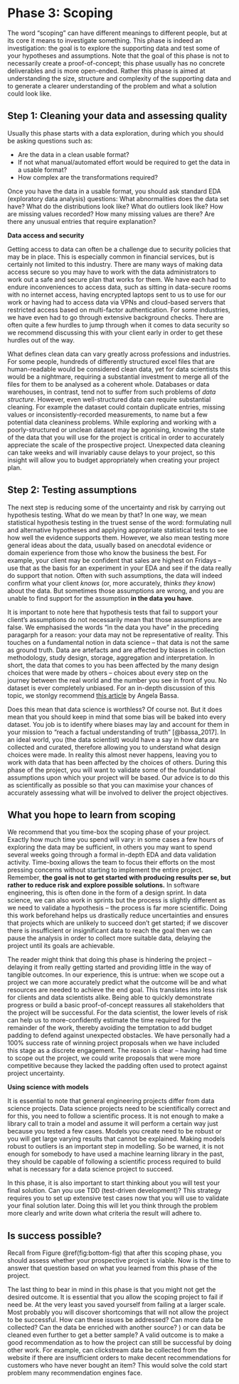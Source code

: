# Phase 3: Scoping

The word "scoping" can have different meanings to different people, but at its core it means to investigate something. This phase is indeed an investigation: the goal is to explore the supporting data and test some of your hypotheses and assumptions. Note that the goal of this phase is not to necessarily create a proof-of-concept; this phase usually has no concrete deliverables and is more open-ended. Rather this phase is aimed at understanding the size, structure and complexity of the supporting data and to generate a clearer understanding of the problem and what a solution could look like. 

## Step 1: Cleaning your data and assessing quality

Usually this phase starts with a data exploration, during which you should be asking questions such as: 

- Are the data in a clean usable format? 
- If not what manual/automated effort would be required to get the data in a usable format? 
- How complex are the transformations required? 

Once you have the data in a usable format, you should ask standard EDA (exploratory data analysis) questions: What abnormalities does the data set have? What do the distributions look like? What do outliers look like? How are missing values recorded? How many missing values are there? Are there any unusual entries that require explanation?

:::{.infobox}
**Data access and security**

Getting access to data can often be a challenge due to security policies that may be in place. This is especially common in financial services, but is certainly not limited to this industry. There are many ways of making data access secure so you may have to work with the data administrators to work out a safe and secure plan that works for them. We have each had to endure inconveniences to access data, such as sitting in data-secure rooms with no internet access, having encrypted laptops sent to us to use for our work or having had to access data via VPNs and cloud-based servers that restricted access based on multi-factor authentication. For some industries, we have even had to go through extensive background checks. There are often quite a few hurdles to jump through when it comes to data security so we recommend discussing this with your client early in order to get these hurdles out of the way.
:::

What defines clean data can vary greatly across professions and industries. For some people, hundreds of differently structured excel files that are human-readable would be considered clean data, yet for data scientists this would be a nightmare, requiring a substantial investment to merge all of the files for them to be analysed as a coherent whole. Databases or data warehouses, in contrast, tend not to suffer from such problems of *data structure*. However, even well-structured data can require substantial cleaning. For example the dataset could contain duplicate entries, missing values or inconsistently-recorded measurements, to name but a few potential data cleaniness problems. While exploring and working with a poorly-structured or unclean dataset may be agonising, knowing the state of the data that you will use for the project is critical in order to accurately appreciate the scale of the prospective project. Unexpected data cleaning can take weeks and will invariably cause delays to your project, so this insight will allow you to budget appropriately when creating your project plan.

## Step 2: Testing assumptions

The next step is reducing some of the uncertainty and risk by carrying out hypothesis testing. What do we mean by that? In one way, we mean statistical hypothesis testing in the truest sense of the word: formulating null and alternative hypotheses and applying appropriate statistical tests to see how well the evidence supports them. However, we also mean testing more general ideas about the data, usually based on anecdotal evidence or domain experience from those who know the business the best. For example, your client may be confident that sales are highest on Fridays -- use that as the basis for an experiment in your EDA and see if the data really do support that notion. Often with such assumptions, the data will indeed confirm what your client *knows* (or, more accurately, *thinks they know*) about the data. But sometimes those assumptions are wrong, and you are unable to find support for the assumption **in the data you have**. 

It is important to note here that hypothesis tests that fail to support your client's assumptions do not necessarily mean that those assumptions are false. We emphasised the words "in the data you have" in the preceding paragarph for a reason: your data may not be representative of reality. This touches on a fundamental notion in data science -- that data is not the same as ground truth. Data are artefacts and are affected by biases in collection methodology, study design, storage, aggregation and interpretation. In short, the data that comes to you has been affected by the many design choices that were made by others -- choices about every step on the journey between the real world and the number you see in front of you. No dataset is ever completely unbiased. For an in-depth discussion of this topic, we stonlgy recommend [this article](https://medium.com/@angebassa/data-alone-isnt-ground-truth-9e733079dfd4){target="_blank"} by Angela Bassa.

Does this mean that data science is worthless? Of course not. But it does mean that you should keep in mind that some bias will be baked into every dataset. You job is to identify where biases may lay and account for them in your mission to "reach a factual understanding of truth" [@bassa_2017]. In an ideal world, you (the data scientist) would have a say in how data are collected and curated, therefore allowing you to understand what design choices were made. In reality this almost never happens, leaving you to work with data that has been affected by the choices of others. During this phase of the project, you will want to validate some of the foundational assumptions upon which your project will be based. Our advice is to do this as scientifically as possible so that you can maximise your chances of accurately assessing what will be involved to deliver the project objectives. 

## What you hope to learn from scoping

We recommend that you time-box the scoping phase of your project. Exactly how much time you spend will vary: in some cases a few hours of exploring the data may be sufficient, in others you may want to spend several weeks going through a formal in-depth EDA and data validation activity. Time-boxing allows the team to focus their efforts on the most pressing concerns without starting to implement the entire project. Remember, **the goal is not to get started with producing results per se, but rather to reduce risk and explore possible solutions.** In software engineering, this is often done in the form of a design sprint. In data science, we can also work in sprints but the process is slightly different as we need to validate a hypothesis -- the process is far more scientific. Doing this work beforehand helps us drastically reduce uncertainties and ensures that projects which are unlikely to succeed don’t get started; if we discover there is insufficient or insignificant data to reach the goal then we can pause the analysis in order to collect more suitable data, delaying the project until its goals are achievable.

The reader might think that doing this phase is hindering the project – delaying it from really getting started and providing little in the way of tangible outcomes. In our experience, this is untrue: when we scope out a project we can more accurately predict what the outcome will be and what resources are needed to achieve the end goal. This translates into less risk for clients and data scientists alike. Being able to quickly demonstrate progress or build a basic proof-of-concept reassures all stakeholders that the project will be successful. For the data scientist, the lower levels of risk can help us to more-confidently estimate the time required for the remainder of the work, thereby avoiding the temptation to add budget padding to defend against unexpected obstacles. We have personally had a 100% success rate of winning project proposals when we have included this stage as a discrete engagement. The reason is clear -- having had time to scope out the project, we could write proposals that were more competitive because they lacked the padding often used to protect against project uncertainty.

:::{.infobox}
**Using science with models**

It is essential to note that general engineering projects differ from data science projects. Data science projects need to be scientifically correct and for this, you need to follow a scientific process. It is not enough to make a library call to train a model and assume it will perform a certain way just because you tested a few cases. Models you create need to be robust or you will get large varying results that cannot be explained. Making models robust to outliers is an important step in modelling. So be warned, it is not enough for somebody to have used a machine learning library in the past, they should be capable of following a scientific process required to build what is necessary for a data science project to succeed.
:::

In this phase, it is also important to start thinking about you will test your final solution. Can you use TDD (test-driven development)? This strategy requires you to set up extensive test cases now that you will use to validate your final solution later. Doing this will let you think through the problem more clearly and write down what criteria the result will adhere to.

## Is success possible?

Recall from Figure \@ref(fig:bottom-fig) that after this scoping phase, you should assess whether your prospective project is viable. Now is the time to answer that question based on what you learned from this phase of the project. 

The last thing to bear in mind in this phase is that you might not get the desired outcome. It is essential that you allow the scoping project to fail if need be. At the very least you saved yourself from failing at a larger scale. Most probably you will discover shortcomings that will not allow the project to be successful. How can these issues be addressed? Can more data be collected? Can the data be enriched with another source? ) or can data be cleaned even further to get a better sample? A valid outcome is to make a good recommendation as to how the project can still be successful by doing other work. For example, can clickstream data be collected from the website if there are insufficient orders to make decent recommendations for customers who have never bought an item? This would solve the cold start problem many recommendation engines face.

